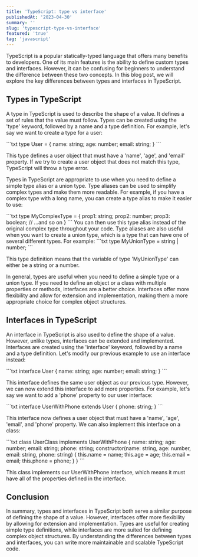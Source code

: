 ```yaml
---
title: 'TypeScript: type vs interface'
publishedAt: '2023-04-30'
summary: ''
slug: 'typescript-type-vs-interface'
featured: 'true'
tag: 'javascript'
---
```


TypeScript is a popular statically-typed language that offers many benefits to developers. One of its main features is the ability to define custom types and interfaces. However, it can be confusing for beginners to understand the difference between these two concepts. In this blog post, we will explore the key differences between types and interfaces in TypeScript.

## Types in TypeScript

A type in TypeScript is used to describe the shape of a value. It defines a set of rules that the value must follow. Types can be created using the 'type' keyword, followed by a name and a type definition. For example, let's say we want to create a type for a user:

<CodeBlock title="Example">
```txt 
type User = {
  name: string;
  age: number;
  email: string;
}
```
</CodeBlock>

This type defines a user object that must have a 'name', 'age', and 'email' property. If we try to create a user object that does not match this type, TypeScript will throw a type error.

Types in TypeScript are appropriate to use when you need to define a simple type alias or a union type. Type aliases can be used to simplify complex types and make them more readable. For example, if you have a complex type with a long name, you can create a type alias to make it easier to use:

<CodeBlock title="Example">
```txt
type MyComplexType = {
  prop1: string;
  prop2: number;
  prop3: boolean;
  // ...and so on
}
```
</CodeBlock>
You can then use this type alias instead of the original complex type throughout your code. Type aliases are also useful when you want to create a union type, which is a type that can have one of several different types. For example:

<CodeBlock title="Example">
```txt
type MyUnionType = string | number;
```
</CodeBlock>

This type definition means that the variable of type 'MyUnionType' can either be a string or a number.

In general, types are useful when you need to define a simple type or a union type. If you need to define an object or a class with multiple properties or methods, interfaces are a better choice. Interfaces offer more flexibility and allow for extension and implementation, making them a more appropriate choice for complex object structures.

## Interfaces in TypeScript

An interface in TypeScript is also used to define the shape of a value. However, unlike types, interfaces can be extended and implemented. Interfaces are created using the 'interface' keyword, followed by a name and a type definition. Let's modify our previous example to use an interface instead:

<CodeBlock title="Example">
```txt
interface User {
  name: string;
  age: number;
  email: string;
}
```
</CodeBlock>

This interface defines the same user object as our previous type. However, we can now extend this interface to add more properties. For example, let's say we want to add a 'phone' property to our user interface:

<CodeBlock title="Example">
```txt
interface UserWithPhone extends User {
  phone: string;
}
```
</CodeBlock>

This interface now defines a user object that must have a 'name', 'age', 'email', and 'phone' property. We can also implement this interface on a class:

<CodeBlock title="Example">
```txt
class UserClass implements UserWithPhone {
  name: string;
  age: number;
  email: string;
  phone: string;
  constructor(name: string, age: number, email: string, phone: string) {
    this.name = name;
    this.age = age;
    this.email = email;
    this.phone = phone;
  }
}
```
</CodeBlock>

This class implements our UserWithPhone interface, which means it must have all of the properties defined in the interface.

## Conclusion

In summary, types and interfaces in TypeScript both serve a similar purpose of defining the shape of a value. However, interfaces offer more flexibility by allowing for extension and implementation. Types are useful for creating simple type definitions, while interfaces are more suited for defining complex object structures. By understanding the differences between types and interfaces, you can write more maintainable and scalable TypeScript code.
